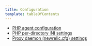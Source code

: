 ```yaml
---
title: Configuration
template: tableOfContents
---
```


* [PHP agent configuration](/docs/agents/php-agent/configuration/php-agent-configuration)
* [PHP per-directory INI settings](/docs/agents/php-agent/configuration/php-directory-ini-settings)
* [Proxy daemon (newrelic.cfg) settings](/docs/agents/php-agent/configuration/proxy-daemon-newreliccfg-settings)

